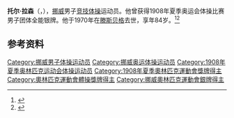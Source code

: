 {{NoteTA|G1=Sports}}
'''托尔·拉森'''（{{lang-no|Thor Larsen}}，{{bd|1886年|7月20日|1970年|9月3日}}），[[挪威|挪威]]男子[[竞技体操|竞技体操]]运动员。他曾获得1908年夏季奥运会体操比赛男子团体全能银牌。他于1970年在[[滕斯贝格|滕斯贝格]]去世，享年84岁。<ref>{{Cite web|title=Thor LARSEN|url=https://www.olympic.org/thor-larsen|accessdate=2021-03-21|work=International Olympic Committee|archive-date=2017-11-18|archive-url=https://web.archive.org/web/20171118221925/https://www.olympic.org/Thor-Larsen|dead-url=no}}</ref><ref>{{cite web |url=https://www.olympedia.org/athletes/30813 |title=Thor Larsen |work=Olympedia |access-date=2021-03-02 |archive-date=2020-06-06 |archive-url=https://web.archive.org/web/20200606074521/https://www.olympedia.org/athletes/30813 |dead-url=no }}</ref>

== 参考资料 ==
{{reflist}}

{{Authority control}}
{{DEFAULTSORT:Larsen, Thor}}
[[Category:挪威男子体操运动员|Category:挪威男子体操运动员]]
[[Category:挪威奥运体操运动员|Category:挪威奥运体操运动员]]
[[Category:1908年夏季奥林匹克运动会体操运动员|Category:1908年夏季奥林匹克运动会体操运动员]]
[[Category:1908年夏季奧林匹克運動會獎牌得主|Category:1908年夏季奧林匹克運動會獎牌得主]]
[[Category:奧林匹克運動會體操獎牌得主|Category:奧林匹克運動會體操獎牌得主]]
[[Category:挪威奧林匹克運動會銀牌得主|Category:挪威奧林匹克運動會銀牌得主]]